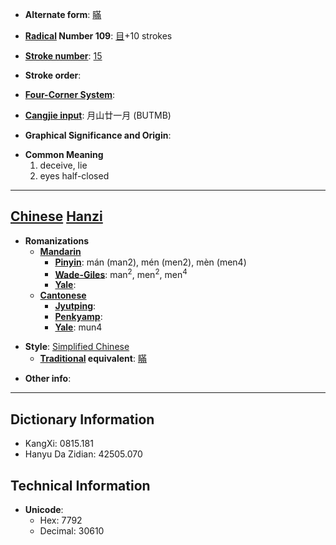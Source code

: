 * '''Alternate form''': [[瞞]]

* '''[[Wiktionary:Chinese radical index| Radical]] Number 109''': [[Wiktionary:Chinese radical index 目|目]]+10 strokes

* '''[[Wiktionary:Chinese total strokes index|Stroke number]]''': [[Wiktionary:Chinese total strokes index 15|15]]

* '''Stroke order''': 

* '''[[Wiktionary:Chinese four corner index|Four-Corner System]]''': 

* '''[[Wiktionary:Chinese Cangjie index|Cangjie input]]''': 月山廿一月 (BUTMB)

* '''Graphical Significance and Origin''': 

* '''Common Meaning'''
*#deceive, lie
*# eyes half-closed


----

== [[Chinese]] [[Hanzi]] ==

* '''Romanizations'''
** '''[[Mandarin]]'''
*** '''[[Pinyin]]''': mán (man2), mén (men2), mèn (men4)
*** '''[[Wade-Giles]]''': man<sup>2</sup>, men<sup>2</sup>, men<sup>4</sup>
*** '''[[Yale]]''': 
** '''[[Cantonese]]'''
*** '''[[Jyutping]]''':
*** '''[[Penkyamp]]''': 
*** '''[[Yale]]''': mun4

* '''Style''': [[Simplified Chinese]] 
** '''[[Traditional Chinese|Traditional]] equivalent''': [[瞞]]

* '''Other info''': 

----

== Dictionary Information ==

* KangXi: 0815.181
* Hanyu Da Zidian: 42505.070

== Technical Information ==

* '''Unicode''':
** Hex: 7792
** Decimal: 30610